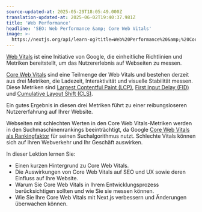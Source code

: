 ```yaml
---
source-updated-at: 2025-05-29T18:05:49.000Z
translation-updated-at: 2025-06-02T19:40:37.981Z
title: 'Web Performance'
headline: 'SEO: Web Performance &amp; Core Web Vitals'
image: >-
  https://nextjs.org/api/learn-og?title=Web%20Performance%20&amp;%20Core%20Web%20Vitals&amp;chapter=16
---
```


[Web Vitals](https://web.dev/vitals/) ist eine Initiative von Google, die einheitliche Richtlinien und Metriken bereitstellt, um das Nutzererlebnis auf Webseiten zu messen.

[Core Web Vitals](https://developers.google.com/search/blog/2020/11/timing-for-page-experience) sind eine Teilmenge der Web Vitals und bestehen derzeit aus drei Metriken, die Ladezeit, Interaktivität und visuelle Stabilität messen. Diese Metriken sind [Largest Contentful Paint (LCP)](/learn/seo/lcp), [First Input Delay (FID)](/learn/seo/fid) und [Cumulative Layout Shift (CLS)](/learn/seo/cls).

Ein gutes Ergebnis in diesen drei Metriken führt zu einer reibungsloseren Nutzererfahrung auf Ihrer Website.

Webseiten mit schlechten Werten in den Core Web Vitals-Metriken werden in den Suchmaschinenrankings beeinträchtigt, da Google [Core Web Vitals als Rankingfaktor](https://developers.google.com/search/blog/2020/11/timing-for-page-experience) für seinen Suchalgorithmus nutzt. Schlechte Vitals können sich auf Ihren Webverkehr und Ihr Geschäft auswirken.

In dieser Lektion lernen Sie:

*   Einen kurzen Hintergrund zu Core Web Vitals.
*   Die Auswirkungen von Core Web Vitals auf SEO und UX sowie deren Einfluss auf Ihre Website.
*   Warum Sie Core Web Vitals in Ihrem Entwicklungsprozess berücksichtigen sollten und wie Sie sie messen können.
*   Wie Sie Ihre Core Web Vitals mit Next.js verbessern und Änderungen überwachen können.